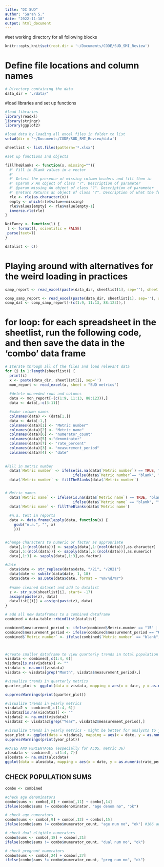 ```yaml
---
title: "DC SUD"
author: "Sarah S."
date: "2022-11-18"
output: html_document
---
```


#set working directory for all following blocks
```r
knitr::opts_knit$set(root.dir = '~/Documents/CODE/SUD_SMI_Review')
```

# Define file locations and column names
```r

# Directory containing the data
data_dir = './data/'


```

#load libraries and set up functions
```r

#load libraries
library(readxl)
library(stringr)
library(ggplot2)

#load data by loading all excel files in folder to list
setwd(dir = '~/Documents/CODE/SUD_SMI_Review/data')

sheetlist <- list.files(pattern='*.xlsx')

#set up functions and objects

fillTheBlanks <- function(x, missing=""){
  #' Fill in Blank values in a vector
  #'
  #' Detect the presence of missing column headers and fill them in
  #' @param x An object of class "?". Description of parameter
  #' @param missing An object of class "?". Description of parameter
  #' @return Returns an object of class "?". Description of what the function returns
  rle <- rle(as.character(x))
  empty <- which(rle$value==missing)
  rle$values[empty] <- rle$value[empty-1] 
  inverse.rle(rle)
}

NotFancy <- function(l) {
 l <- format(l, scientific = FALSE)
 parse(text=l)
}

datalist <- c()
```

# Playing around with alternatives for the weird loading in practices
```r
samp_report <- read_excel(paste(data_dir, sheetlist[1], sep=''), sheet = 'SUD metrics', skip = 9)

comp_samp_report <- read_excel(paste(data_dir, sheetlist[1], sep=''), sheet = 'SUD metrics')
comp_dat <- comp_samp_report[-(c(1:9, 11:13, 88:123)),]
```

# for loop: for each spreadsheet in the sheetlist, run the following code, and then save the data in the 'combo' data frame

```r

# Iterate through all of the files and load relevant data
for (i in 1:length(sheetlist)) {
  print(i)
  x <- paste(data_dir, sheetlist[i], sep='')
  mon_report <- read_excel(x, sheet = "SUD metrics")
  
  #delete unneeded rows and columns
  data <- mon_report[-(c(1:9, 11:13, 88:123)),]
  data <- data[,-c(3:11)]

  #make column names
  colnames(data) <- (data[1,])
  data <- data[-1,]
  colnames(data)[1] <- "Metric number"
  colnames(data)[2] <- "Metric name"
  colnames(data)[6] <- "numerator_count"
  colnames(data)[5] <-"denominator"
  colnames(data)[7] <- "rate_percent"
  colnames(data)[3] <- "measurement_period"
  colnames(data)[4] <- "date"
  
  
#Fill in metric number
  data$`Metric number` <- ifelse(is.na(data$`Metric number`) == TRUE, "blank", 
                               ifelse(data$`Metric number`== "blank", "", data$`Metric number`))
  data$`Metric number` <- fillTheBlanks(data$`Metric number`)


# Metric names
  data$`Metric name` <- ifelse(is.na(data$`Metric name`) == TRUE, "blank", 
                               ifelse(data$`Metric name` == "blank", "", data$`Metric name`))
  data$`Metric name` <- fillTheBlanks(data$`Metric name`)
  
  #n.a. text in reports
  data <- data.frame(lapply(data, function(x) {
    gsub("n.a.", "", x)
    }))


#change characters to numeric or factor as appropriate
  data[,1:(ncol(data))] <- sapply(data[,1:(ncol(data))],as.character)
  data[,5:(ncol(data))] <- sapply(data[,5:(ncol(data))],as.numeric)
  data[,1:3] <- sapply(data[,1:3],as.factor)

#date
  data$date <- str_replace(data$date, "/21", "/2021")
  data$date <- substr(data$date, 1, 10) 
  data$date <- as.Date(data$date, format = "%m/%d/%Y")
  
  #name cleaned dataset and add to datalist
  z <- str_sub(sheetlist[i], start= -17)
  assign(paste(z), data)
  datalist[[i]] = assign(paste(z), data)
}
```




```r
# add all new dataframes to a combined dataframe
combined = data.table::rbindlist(datalist)

combined$measurement_period <- ifelse(combined$Metric.number == "15" | combined$Metric.number == "16" | combined$Metric.number == "17(1)" | combined$Metric.number == "17(2)", "Year", combined$measurement_period)
combined$measurement_period <- ifelse(combined$measurement_period == "Quarter", "Month", combined$measurement_period)
combined$`Metric number` <- ifelse(combined$`Metric number` == "blank", 1, combined$`Metric number`)



#create smaller dataframe to view quarterly trends in total population
visdata <- combined[,c(1:4, 6)]
visdata[is.na(visdata)] <- "" 
visdata <- na.omit(visdata)
visdata <- visdata[grep("Month", visdata$measurement_period),]

#visualize trends in quarterly metrics
quarter_plot <- ggplot(data = visdata, mapping = aes(x = date, y = as.numeric(numerator_count), color = as.factor(visdata$Metric.number))) + geom_point() + facet_wrap(~as.factor(visdata$Metric.number), scales = "free") + geom_smooth() + scale_y_continuous(labels=NotFancy)

suppressWarnings(print(quarter_plot))

```


```r
#visualize trends in yearly metrics
visdata2 <- combined[,c(1:4, 6)]
visdata2[is.na(visdata2)] <- "" 
visdata2 <- na.omit(visdata2)
visdata2 <- visdata2[grep("Year", visdata2$measurement_period),]

#visualize trends in yearly metrics - might be better for analysts to just look through the data in the 'visdata2' dataframe, especially with metrics 15 and 17.
year_plot <- ggplot(data = visdata2, mapping = aes(x = date, y = as.numeric(numerator_count), color = visdata2$Metric.number)) + geom_point() + facet_wrap(~visdata2$Metric.number, scales = "free") + geom_smooth() + scale_y_continuous(labels=NotFancy)
suppressWarnings(print(year_plot))

#RATES AND PERCENTAGES (especially for ALOS, metric 36)
alosdata <- combined[, c(1:4, 7)]
alosdata <- na.omit(alosdata)
ggplot(data = alosdata, mapping = aes(x = date, y = as.numeric(rate_percent), color = alosdata$Metric.number)) + geom_point() + facet_wrap(~alosdata$Metric.number, scales = "free")
```



## CHECK POPULATION SUMS

```r
combo <- combined

#check age denominators
combo$sums <- combo[,8] + combo[,11] + combo[,14]
ifelse(combo$sums != combo$denominator, "age denom no", "ok")

# check age numerators
combo$sums <- combo[,9] + combo[,12] + combo[,15]
ifelse(combo$sums != combo$numerator_count, "age num no", "ok") #166 and 167 wrong

# check dual eligible numerators
combo$sums <- combo[,18] + combo[,21]
ifelse(combo$sums != combo$numerator_count, "dual num no", "ok") 

# check pregnant numerators
combo$sums <- combo[,24] + combo[,27]
ifelse(combo$sums != combo$numerator_count, "preg num no", "ok") 

```